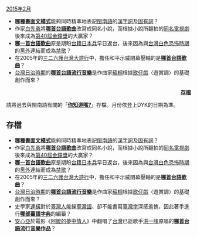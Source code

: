 ;[[Wikipedia:新条目推荐/存档/2015年2月|2015年2月]]
* '''[[漢羅台文|哪種書面文模式]]'''能夠同時精準地表記[[閩南語|閩南語]]的[[漢字詞|漢字詞]]及[[固有詞|固有詞]]？
* 作家[[白先勇|白先勇]]將'''[[孤戀花_(歌曲)|哪首台語歌曲]]'''改寫成同名小說，而根據小說所翻拍的[[孤戀花_(2005年電視劇)|同名電視劇]]後來成為[[第40屆金鐘獎|第40屆金鐘獎]]的大贏家？
* '''[[望你早歸|哪一首台語歌曲]]'''原是期盼[[台籍日本兵|台籍日本兵]]早日返台，後來因為與[[台灣白色恐怖時期|台灣白色恐怖時期]]的[[黨外|黨外]]連結而成為[[禁歌|禁歌]]？
* 在2005年的[[三二六護台灣大遊行|三二六護台灣大遊行]]中，擔任和平示威閉幕壓軸的是'''[[伊是咱的寶貝|哪首台語歌曲]]'''？
* [[台灣日治時期|台灣日治時期]]的'''[[青春嶺|哪首台語流行音樂]]'''是作曲家[[蘇桐|蘇桐]]根據[[歌仔戲|歌仔戲]]〈遊賞調〉的基礎創作而來？
<div style="text-align: right;">'''[[Portal:閩南語/你知道吗|存檔]]'''</div>

<noinclude>
請將過去與閩南語有關的「'''[[WP:DYK|你知道嗎?]]'''」存檔。月份依登上DYK的日期為準。
==存檔==
* '''[[漢羅台文|哪種書面文模式]]'''能夠同時精準地表記[[閩南語|閩南語]]的[[漢字詞|漢字詞]]及[[固有詞|固有詞]]？
* 作家[[白先勇|白先勇]]將'''[[孤戀花_(歌曲)|哪首台語歌曲]]'''改寫成同名小說，而根據小說所翻拍的[[孤戀花_(2005年電視劇)|同名電視劇]]後來成為[[第40屆金鐘獎|第40屆金鐘獎]]的大贏家？
* '''[[望你早歸|哪一首台語歌曲]]'''原是期盼[[台籍日本兵|台籍日本兵]]早日返台，後來因為與[[台灣白色恐怖時期|台灣白色恐怖時期]]的[[黨外|黨外]]連結而成為[[禁歌|禁歌]]？
* 在2005年的[[三二六護台灣大遊行|三二六護台灣大遊行]]中，擔任和平示威閉幕壓軸的是'''[[伊是咱的寶貝|哪首台語歌曲]]'''？
* [[台灣日治時期|台灣日治時期]]的'''[[青春嶺|哪首台語流行音樂]]'''是作曲家[[蘇桐|蘇桐]]根據[[歌仔戲|歌仔戲]]〈遊賞調〉的基礎創作而來？
* 史學家[[連橫_(歷史學家)|連橫]]對於[[臺灣人|臺灣人]]能操[[臺灣語|臺灣語]]、卻不能書寫[[臺閩字|臺灣字]]深感羞愧，因此著手進行'''[[臺灣語典|哪部臺語字典]]'''的編纂？
* [[安心亞|安心亞]]於電影《[[阿嬤的夢中情人|阿嬤的夢中情人]]》中翻唱了[[台灣|台灣]]已逝歌手[[洪一峰|洪一峰]]原唱的'''[[思慕的人|哪首台語流行音樂作品]]'''？